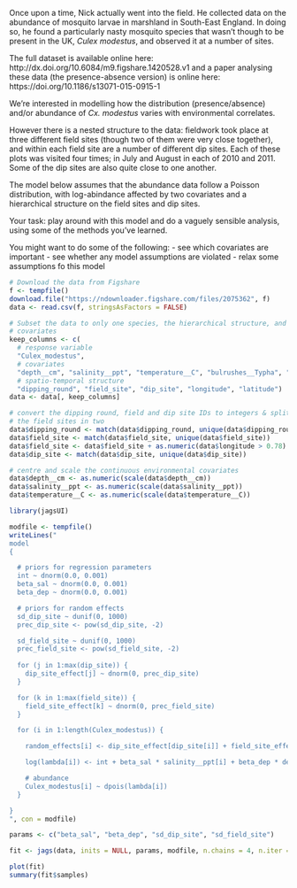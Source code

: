 Once upon a time, Nick actually went into the field. He collected data on the abundance of mosquito larvae in marshland in South-East England. In doing so, he found a particularly nasty mosquito species that wasn't though to be present in the UK, *Culex modestus*, and observed it at a number of sites.

The full dataset is available online here: http://dx.doi.org/10.6084/m9.figshare.1420528.v1
and a paper analysing these data (the presence-absence version) is online here: https://doi.org/10.1186/s13071-015-0915-1

We're interested in modelling how the distribution (presence/absence) and/or abundance of *Cx. modestus* varies with environmental correlates.

However there is a nested structure to the data: fieldwork took place at three different field sites (though two of them were very close together), and within each field site are a number of different dip sites. Each of these plots was visited four times; in July and August in each of 2010 and 2011. Some of the dip sites are also quite close to one another.

The model below assumes that the abundance data follow a Poisson distribution, with log-abindance affected by two covariates and a hierarchical structure on the field sites and dip sites.

Your task: play around with this model and do a vaguely sensible analysis, using some of the methods you've learned.

You might want to do some of the following:
 - see which covariates are important
 - see whether any model assumptions are violated
 - relax some assumptions fo this model

```r
# Download the data from Figshare
f <- tempfile()
download.file("https://ndownloader.figshare.com/files/2075362", f)
data <- read.csv(f, stringsAsFactors = FALSE)

# Subset the data to only one species, the hierarchical structure, and some
# covariates
keep_columns <- c(
  # response variable
  "Culex_modestus",
  # covariates
  "depth__cm", "salinity__ppt", "temperature__C", "bulrushes__Typha", "ivy_leafed_duckweed__Lemna_trisulca",
  # spatio-temporal structure
  "dipping_round", "field_site", "dip_site", "longitude", "latitude")
data <- data[, keep_columns]

# convert the dipping round, field and dip site IDs to integers & split one of
# the field sites in two
data$dipping_round <- match(data$dipping_round, unique(data$dipping_round))
data$field_site <- match(data$field_site, unique(data$field_site))
data$field_site <- data$field_site + as.numeric(data$longitude > 0.78)
data$dip_site <- match(data$dip_site, unique(data$dip_site))

# centre and scale the continuous environmental covariates
data$depth__cm <- as.numeric(scale(data$depth__cm))
data$salinity__ppt <- as.numeric(scale(data$salinity__ppt))
data$temperature__C <- as.numeric(scale(data$temperature__C))
```

```r
library(jagsUI)
```

```r
modfile <- tempfile()
writeLines("
model
{

  # priors for regression parameters
  int ~ dnorm(0.0, 0.001)
  beta_sal ~ dnorm(0.0, 0.001)
  beta_dep ~ dnorm(0.0, 0.001)

  # priors for random effects
  sd_dip_site ~ dunif(0, 1000)
  prec_dip_site <- pow(sd_dip_site, -2)

  sd_field_site ~ dunif(0, 1000)
  prec_field_site <- pow(sd_field_site, -2)
  
  for (j in 1:max(dip_site)) {
    dip_site_effect[j] ~ dnorm(0, prec_dip_site)
  }

  for (k in 1:max(field_site)) {
    field_site_effect[k] ~ dnorm(0, prec_field_site)
  }

  for (i in 1:length(Culex_modestus)) {

    random_effects[i] <- dip_site_effect[dip_site[i]] + field_site_effect[field_site[i]]

    log(lambda[i]) <- int + beta_sal * salinity__ppt[i] + beta_dep * depth__cm[i] + random_effects[i]

    # abundance
    Culex_modestus[i] ~ dpois(lambda[i])
  }

}
", con = modfile)
```

```r
params <- c("beta_sal", "beta_dep", "sd_dip_site", "sd_field_site")
```

```r
fit <- jags(data, inits = NULL, params, modfile, n.chains = 4, n.iter = 22000, n.burnin = 2000)
```

```r
plot(fit)
summary(fit$samples)
```

